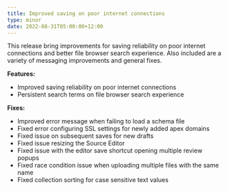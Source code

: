 ```yaml
---
title: Improved saving on poor internet connections
type: minor
date: 2022-08-31T05:00:00+12:00
---
```

This release bring improvements for saving reliability on poor internet connections and better file browser search experience. Also included are a variety of messaging improvements and general fixes.

**Features:**

* Improved saving reliability on poor internet connections
* Persistent search terms on file browser search experience

**Fixes:**

* Improved error message when failing to load a schema file
* Fixed error configuring SSL settings for newly added apex domains
* Fixed issue on subsequent saves for new drafts
* Fixed issue resizing the Source Editor
* Fixed issue with the editor save shortcut opening multiple review popups
* Fixed race condition issue when uploading multiple files with the same name
* Fixed collection sorting for case sensitive text values